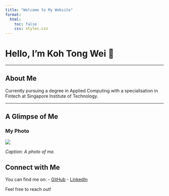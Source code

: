 ```yaml
---
title: "Welcome to My Website"
format:
  html:
    toc: false
    css: styles.css
---
```


# Hello, I'm Koh Tong Wei 👋

------------------------------------------------------------------------

## About Me

Currently pursuing a degree in Applied Computing with a specialisation in Fintech at Singapore Institute of Technology.

------------------------------------------------------------------------

## A Glimpse of Me

### My Photo

![](docs/img/photo_2025-01-14_13-33-25.jpg){fig-align="center"}

*Caption: A photo of me.*

## Connect with Me

You can find me on: - [GitHub](https://github.com/ktongwei) - [LinkedIn](https://linkedin.com/in/ktongwei)

Feel free to reach out!
